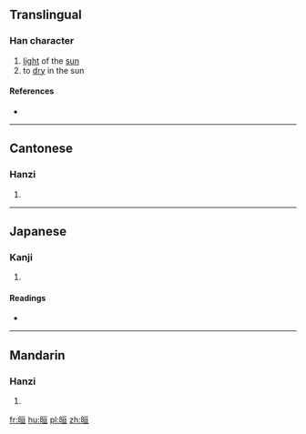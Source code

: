 ==Translingual==

===Han character===
{{Han char|rn=72|rad=日|as=06|sn=10|four=6101<sub>6</sub>|canj=日一日一 (AMAM)|ids=⿰[[日]][[亘]]}}

# [[light]] of the [[sun]]
# to [[dry]] in the sun

====References====
* {{Han ref|kx=0494.260|dkj=13893|dj=0860.030|hdz=21506.040|uh=6645|ud=26181|bh=AECF|bd=44751}}

----

==Cantonese==

===Hanzi===
{{yue-hanzi|jyut=[[hyun1]], [[syun2]]|y=hyun1, syun2}}

# {{defn|lang=yue|sort=日06}}

----

==Japanese==

===Kanji===
{{ja-kanji|grade=|rs=日06}}

# {{defn|lang=ja|sort=日06}}

====Readings====
* {{ja-readings|on=[[けん]] (ken), [[かん]] (kan)|kun=[[あきらか]] (akiraka)}}

----

==Mandarin==

===Hanzi===
{{cmn-hanzi|pin=[[xuān]] ([[xuan1]])|wg=hsüan<sup>1</sup>}}

# {{defn|lang=cmn|sort=日06}}

[[fr:晅]]
[[hu:晅]]
[[pl:晅]]
[[zh:晅]]